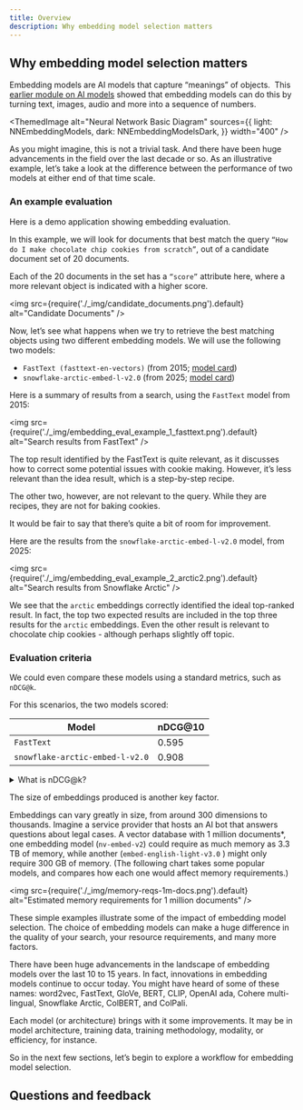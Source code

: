 ```yaml
---
title: Overview
description: Why embedding model selection matters
---
```



## <i class="fa-solid fa-chalkboard-user"></i> Why embedding model selection matters

Embedding models are AI models that capture “meanings” of objects.  This [earlier module on AI models](../010_ai_models_deep_dive/index.mdx) showed that embedding models can do this by turning text, images, audio and more into a sequence of numbers.


<ThemedImage
  alt="Neural Network Basic Diagram"
  sources={{
    light: NNEmbeddingModels,
    dark: NNEmbeddingModelsDark,
  }}
  width="400"
/>

As you might imagine, this is not a trivial task. And there have been huge advancements in the field over the last decade or so. As an illustrative example, let’s take a look at the difference between the performance of two models at either end of that time scale.

### <i class="fa-solid fa-chalkboard"></i> An example evaluation

Here is a demo application showing embedding evaluation.

In this example, we will look for documents that best match the query `“How do I make chocolate chip cookies from scratch”`, out of a candidate document set of 20 documents.

Each of the 20 documents in the set has a `“score”` attribute here, where a more relevant object is indicated with a higher score.

<img
    src={require('./_img/candidate_documents.png').default}
    alt="Candidate Documents"
/>

Now, let’s see what happens when we try to retrieve the best matching objects using two different embedding models. We will use the following two models:

- `FastText (fasttext-en-vectors)` (from 2015; [model card](https://huggingface.co/facebook/fasttext-en-vectors))
- `snowflake-arctic-embed-l-v2.0` (from 2025; [model card](https://huggingface.co/Snowflake/snowflake-arctic-embed-l-v2.0))

Here is a summary of results from a search, using the `FastText` model from 2015:

<img
    src={require('./_img/embedding_eval_example_1_fasttext.png').default}
    alt="Search results from FastText"
/>

The top result identified by the FastText is quite relevant, as it discusses how to correct some potential issues with cookie making. However, it’s less relevant than the idea result, which is a step-by-step recipe.

The other two, however, are not relevant to the query. While they are recipes, they are not for baking cookies.

It would be fair to say that there’s quite a bit of room for improvement.

Here are the results from the `snowflake-arctic-embed-l-v2.0` model, from 2025:

<img
    src={require('./_img/embedding_eval_example_2_arctic2.png').default}
    alt="Search results from Snowflake Arctic"
/>

We see that the `arctic` embeddings correctly identified the ideal top-ranked result. In fact, the top two expected results are included in the top three results for the `arctic` embeddings. Even the other result is relevant to chocolate chip cookies - although perhaps slightly off topic.

### <i class="fa-solid fa-chalkboard"></i> Evaluation criteria

We could even compare these models using a standard metrics, such as `nDCG@k`.

For this scenarios, the two models scored:

| Model | nDCG@10 |
| --- | --- |
| `FastText` | 0.595 |
| `snowflake-arctic-embed-l-v2.0` | 0.908 |

<details>
  <summary>What is nDCG@k?</summary>

`nDCG` is a metric used to evaluate the returned results in information retrieval. It rewards the model for returning the most relevant results at the top of the list. The `@k` indicates that only the top `k` results are considered.

[Read more](https://en.wikipedia.org/wiki/Discounted_cumulative_gain)

</details>

The size of embeddings produced is another key factor.

Embeddings can vary greatly in size, from around 300 dimensions to thousands. Imagine a service provider that hosts an AI bot that answers questions about legal cases. A vector database with 1 million documents*, one embedding model (`nv-embed-v2`) could require as much memory as 3.3 TB of memory, while another (`embed-english-light-v3.0` ) might only require 300 GB of memory. (The following chart takes some popular models, and compares how each one would affect memory requirements.)

<img
    src={require('./_img/memory-reqs-1m-docs.png').default}
    alt="Estimated memory requirements for 1 million documents"
/>

These simple examples illustrate some of the impact of embedding model selection. The choice of embedding models can make a huge difference in the quality of your search, your resource requirements, and many more factors.

There have been huge advancements in the landscape of embedding models over the last 10 to 15 years. In fact, innovations in embedding models continue to occur today. You might have heard of some of these names: word2vec, FastText, GloVe, BERT, CLIP, OpenAI ada, Cohere multi-lingual, Snowflake Arctic, ColBERT, and ColPali.

Each model (or architecture) brings with it some improvements. It may be in model architecture, training data, training methodology, modality, or efficiency, for instance.

So in the next few sections, let’s begin to explore a workflow for embedding model selection.

## Questions and feedback


<DocsFeedback/>
